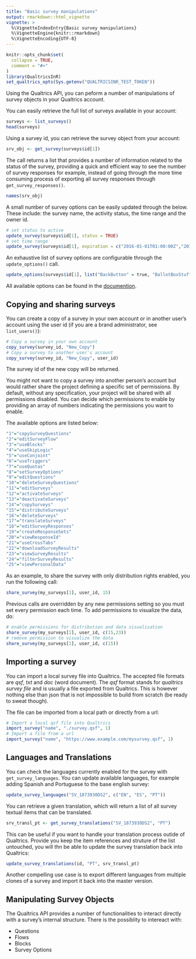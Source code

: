 ```yaml
---
title: "Basic survey manipulations"
output: rmarkdown::html_vignette
vignette: >
  %\VignetteIndexEntry{Basic survey manipulations}
  %\VignetteEngine{knitr::rmarkdown}
  %\VignetteEncoding{UTF-8}
---
```


```r
knitr::opts_chunk$set(
  collapse = TRUE,
  comment = "#>"
)
library(QualtricsInR)
set_qualtrics_opts(Sys.getenv("QUALTRICSINR_TEST_TOKEN"))
```

Using the Qualtrics API, you can peform a number of manipulations of survey objects in your Qualtrics account.

You can easily retrieve the full list of surveys available in your account:

```r
surveys <- list_surveys()
head(surveys)
```

Using a survey id, you can retrieve the survey object from your account:

```r
srv_obj <- get_survey(surveys$id[1])
```

The call returns a list that provides a number of information related to the status of the survey, providing a quick and efficient way 
to see the number of survey responses for example, instead of going through the more time consuming process of exporting all survey
responses through `get_survey_responses()`.

```r
names(srv_obj)
```

A small number of survey options can be easily updated through the below. These include: the survey name, the activity status,
the time range and the owner id.

```r
# set status to active
update_survey(surveys$id[1], status = TRUE)
# set time range
update_survey(surveys$id[1], expiration = c("2016-01-01T01:00:00Z","2016-03-01T01:00:00Z"))
```

An exhaustive list of survey options are configurable through the `update_options()` call.

```r
update_options(surveys$id[1], list("BackButton" = true, "BallotBoxStuffingPrevention" = true))
```

All available options can be found in the [documention](https://api.qualtrics.com/reference#update-options).

## Copying and sharing surveys

You can create a copy of a survey in your own account or in another user's account using the user id (if you are a brand administrator, see `list_users()`):

``` r
# Copy a survey in your own account
copy_survey(survey_id, "New_Copy")
# Copy a survey to another user's account
copy_survey(survey_id, "New_Copy", user_id)
```

The survey id of the new copy will be returned.

You might not want to copy a survey into another person's account but would rather share the project defining a specific set
of permissions. By default, without any specification, your project will be shared with all permissions disabled.  You can decide which 
permissions to enable by providing an array of numbers indicating the permissions you want to enable. 

The available options are listed below:

``` r
"1"="copySurveyQuestions"
"2"="editSurveyFlow"
"3"="useBlocks"
"4"="useSkipLogic"
"5"="useConjoint"
"6"="useTriggers"
"7"="useQuotas"
"8"="setSurveyOptions"
"9"="editQuestions"
"10"="deleteSurveyQuestions"
"11"="editSurveys"
"12"="activateSurveys"
"13"="deactivateSurveys"
"14"="copySurveys"
"15"="distributeSurveys"
"16"="deleteSurveys"
"17"="translateSurveys"
"18"="editSurveyResponses"
"19"="createResponseSets"
"20"="viewResponseId"
"21"="useCrossTabs"
"22"="downloadSurveyResults"
"23"="viewSurveyResults"
"24"="filterSurveyResults"
"25"="viewPersonalData"
```

As an example, to share the survey with only distribution rights enabled, you run the following call:

``` r
share_survey(my_surveys[1], user_id, 15)
```

Previous calls are overridden by any new permissions setting so you must set every permission each time. To add permissions to visualize the data, do:

``` r
# enable permissions for distribution and data visualisation
share_survey(my_surveys[1], user_id, c(15,23))
# remove permission to visualize the data
share_survey(my_surveys[1], user_id, c(15))
```

## Importing a survey

You can import a local survey file into Qualtrics. The accepted file formats are *qsf*, *txt* and *doc* (word document). The *qsf* format 
stands for *qualtrics survey file* and is usually a file exported from Qualtrics. This is however nothing else than json that is not 
impossible to build from scratch (be ready to sweat though).

The file can be imported from a local path or directly from a url:

```r
# Import a local qsf file into Qualtrics
import_survey("name", "./survey.qsf", 1)
# Import a file from a url
import_survey("name", "https://www.example.com/mysurvey.qsf", 1)
```

## Languages and Translations

You can check the languages currently enabled for the survey with `get_survey_languages`. You 
can update available languages, for example adding Spanish and Portuguese to the base english
survey:

```r
update_survey_languages("SV_1873930DS2", c("EN", "ES", "PT"))
```

You can retrieve a given translation, which will return a list of all survey textual items that can
be translated.

```r
srv_transl_pt <- get_survey_translations("SV_1873930DS2", "PT")
```

This can be useful if you want to handle your translation process outide of Qualtrics. Provide you keep the
item references and struture of the list untouched, you will thn be able to update the survey translation back
into Qualtrics:

```r
update_survey_translations(id, "PT", srv_transl_pt)
```

Another compelling use case is to export different languages from multiple clones of a
survey and import it back into the master version.

## Manipulating Survey Objects

The Qualtrics API provides a number of functionalities to interact directly with a survey's internal structure. There is the possiblity to intereact with:

* Questions
* Flows
* Blocks
* Survey Options


